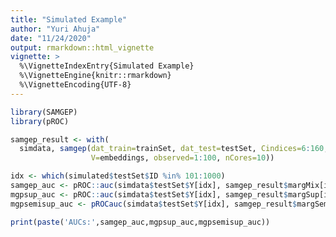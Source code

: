 ```yaml
---
title: "Simulated Example"
author: "Yuri Ahuja"
date: "11/24/2020"
output: rmarkdown::html_vignette
vignette: >
  %\VignetteIndexEntry{Simulated Example}
  %\VignetteEngine{knitr::rmarkdown}
  %\VignetteEncoding{UTF-8}
---
```


```r
library(SAMGEP)
library(pROC)
```


```r
samgep_result <- with(
  simdata, samgep(dat_train=trainSet, dat_test=testSet, Cindices=6:160,
                  V=embeddings, observed=1:100, nCores=10))
```


```r
idx <- which(simulated$testSet$ID %in% 101:1000)
samgep_auc <- pROC::auc(simdata$testSet$Y[idx], samgep_result$margMix[idx])
mgpsup_auc <- pROC::auc(simdata$testSet$Y[idx], samgep_result$margSup[idx])
mgpsemisup_auc <- pROCauc(simdata$testSet$Y[idx], samgep_result$margSemisup[idx])
```


```r
print(paste('AUCs:',samgep_auc,mgpsup_auc,mgpsemisup_auc))
```

